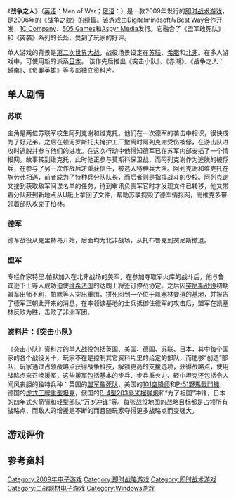 {{noteTA
|G1=Games
|1=zh-cn:战争之人; zh-tw:戰士們;
|2=zh-cn:战争之貌; zh-tw:決勝前線;
}}
{{Infobox VG
| title       = 
| original    = 
| japanese    = 
| english     = 
| image       = 
| caption     = 
| official    = {{vgrelease|TW|戰-{}-士們}}
| common      = {{vgrelease|CN|战争-{}-之人}}
| genre       = [[即时战略|即时战略]]、[[即时战术|即时战术]]
| platforms   = [[Microsoft_Windows|Microsoft Windows]]，DirectX 9.0c兼容声卡，7.5GB硬盘空间，DVD光驱
| developer   = [[Best_Way|Best Way]]、[[Digitalmindsoft|Digitalmindsoft]]
| publisher   = [[1C_Company|1C Company]]、[[505_Games|505 Games]]、[[Aspyr_Media|Aspyr Media]]
| distributor = {{vgrelease|}}
| director    = 
| producer    = 
| designer    = 
| writer      = 
| programmer  = 
| composer    = 
| artist      = 
| series      = 
| engine      = [[GEM_2_Engine|GEM 2 Engine]]
| modes       = 单人、多人
| released    = {{vgrelease|EU|2009年2月27日|AU|2009年3月23日|NA|2009年3月10日|TW|2009年6月22日}}
| onlinegame  = 
| shutdown    = {{vgrelease|}}
}}
《'''战争之人'''》（[[英语|英语]]：Men of War；[[俄语|俄语]]：{{lang|ru|В тылу врага 2: Лис пустыни，意為深入敵營2:沙漠之狐}}）是一款2009年发行的[[即时战术游戏|即时战术游戏]]，是2006年的《[[決勝前線|战争之貌]]》的续篇。该游戏由Digitalmindsoft与[[Best_Way|Best Way]]合作开发，[[1C_Company|1C Company]]、[[505_Games|505 Games]]和[[Aspyr_Media|Aspyr Media]]发行。它融合了《盟军敢死队》和《突袭》系列的长处，受到了玩家的好评。

单人游戏的背景是[[第二次世界大战|第二次世界大战]]，战役场景设定在[[苏联|苏联]]、[[希腊|希腊]]和[[北非|北非]]。在多人游戏中，可使用新的派系[[日本|日本]]。
该作先后推出《突击小队》、《赤潮》、《战争之人：越南》、《负罪英雄》等多部独立资料片。

==单人剧情==
===苏联===
主角是两位苏联军校生阿列克谢和维克托。他们在一次德军的袭击中相识，很快成为了好兄弟。之后在顿河罗斯托夫掩护工厂撤离时阿列克谢受伤被俘，在游击队进攻时逃脱并参与他们的进攻。在这次行动中他得知德军已在苏军内部安插了一个情报网。故事转到维克托，此时他正参与莫斯科保卫战，而阿列克谢作为逃脱的被俘兵，在参与了另一次作战后才重获信任，被选入特种兵大队。阿列克谢和维克托在施劳弗相遇，前者成为了特种兵分队队长，而后者则是指挥战斗的少校。阿列克谢又接到获取敌军间谍名单的任务，待到审讯负责军官时才发现文件已转移，他又带着分队赶到新地点从U艇上拿回了文件，帮助苏联捣毁了德军情报网，而维克多带领着部队攻克了柏林。

===德军===
德军战役从克里特岛开始，后面均为北非战场，从托布鲁克到突尼斯撤退。

===盟军===
专栏作家特里.帕默加入在北非战场的美军，在参加夺取军火库的战斗后，他与鲁宾逊下士等人成功迫使[[维希法国|维希法国]]的达朗上将签订停战协定。之后因[[突尼斯战役|突尼斯战役]]初期盟军出师不利，帕默等人突出重围，拼死回到一个位于凯塞林要道的基地，并报告了德军正朝此开来的消息，在率领该基地的士兵抵御住德军的攻击后，盟军在凯塞林反败为胜，击败了非洲军团。

===资料片：《突击小队》===

《突击小队》资料片的单人战役包括英国、美国、德国、苏联、日本，其中每个国家的各个战役关卡，玩家不在是控制其它资料片里的给定的部队，而能够“创造”部队，玩家通过占领战略点获得战争科技，解锁更高的支援选项，获得战略点，使用战略点来召唤援军，这些援军包括基本的步兵、步兵重火力、轻中坦克还包括令人闻风丧胆的独特兵种：英国的[[英國突擊隊|盟军敢死队]]，美国的[[101空降师|101空降师]]和[[P-51野馬戰鬥機|P-51野馬戰鬥機]]，德国的[[虎I坦克|虎式王牌重型坦克]]，俄国的[[B-4型203毫米榴弹炮|B-4型203毫米榴弹炮]]和“为了祖国”冲锋，日本的四年式火箭彈和轻型部队“[[萬歲衝鋒|万岁冲锋]]”等。每张战役地图的战略目标都是占领所有战略点，而敌人的增援是不断的而且随玩家夺得更多战略点而变强大。

==游戏评价==
{{Video game reviews
| title    = 战争之人
| state    = plain
| MC       = 80<ref name=metacritic>{{cite web|title=Men of War Reviews|url=http://www.metacritic.com/game/pc/men-of-war|publisher=[[Metacritic|Metacritic]]|accessdate=26 May 2012|archive-date=2021-03-08|archive-url=https://web.archive.org/web/20210308153730/https://www.metacritic.com/game/pc/men-of-war|dead-url=no}}</ref>
| EuroG    = 90<ref name=clare09 />
| PCGUK    = 85
| IGN      = 80 <ref name=ign_review>{{cite web|last=Butts|first=Steve|title=Men of War Review|url=http://pc.ign.com/articles/963/963523p1.html|publisher=[[IGN|IGN]]|accessdate=26 May 2012|archive-date=2012-05-29|archive-url=https://web.archive.org/web/20120529075801/http://pc.ign.com/articles/963/963523p1.html|dead-url=yes}}</ref>
| GSpot    = 75<ref name=gamespot_review>{{cite web|last=Shannon|first=Daniel|title=Men of War Review|url=http://uk.gamespot.com/men-of-war/reviews/men-of-war-review-6206559/|publisher=[[GameSpot|GameSpot]]|date=27 March 2009|deadurl=yes|archiveurl=https://web.archive.org/web/20130125082536/http://uk.gamespot.com/men-of-war/reviews/men-of-war-review-6206559/|archivedate=2013年1月25日}}</ref>
| rev1     = Play Magazine Poland
| rev1Score= 70
}}

== 参考资料 ==
{{reflist|30em}}

{{DEFAULTSORT:Men of War}}
[[Category:2009年电子游戏|Category:2009年电子游戏]]
[[Category:即时战略游戏|Category:即时战略游戏]]
[[Category:即时战术游戏|Category:即时战术游戏]]
[[Category:二战题材电子游戏|Category:二战题材电子游戏]]
[[Category:Windows游戏|Category:Windows游戏]]